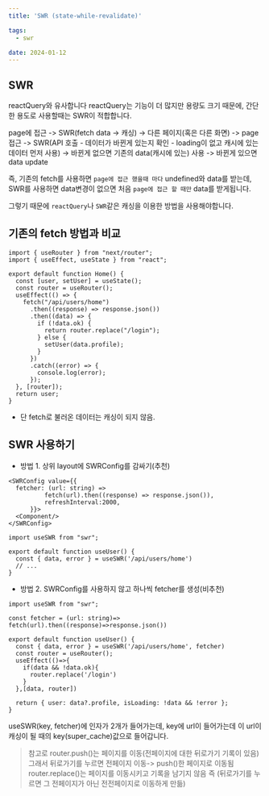 ```yaml
---
title: 'SWR (state-while-revalidate)'

tags:
  - swr

date: 2024-01-12
---
```


## SWR

reactQuery와 유사합니다
reactQuery는 기능이 더 많지만 용량도 크기 때문에, 간단한 용도로 사용할때는 SWR이 적합합니다.

page에 접근 -> SWR(fetch data -> 캐싱) -> 다른 페이지(혹은 다른 화면) -> page 접근 ->
SWR(API 호출 - 데이터가 바뀐게 있는지 확인 - loading이 없고 캐시에 있는 데이터 먼저 사용)
-> 바뀐게 없으면 기존의 data(캐시에 있는) 사용 -> 바뀐게 있으면 data update

즉, 기존의 fetch를 사용하면 `page에 접근 했을때 마다` undefined와 data를 받는데,
SWR를 사용하면 data변경이 없으면 처음 `page에 접근 할 때만` data를 받게됩니다.

그렇기 때문에 `reactQuery`나 `SWR`같은 캐싱을 이용한 방법을 사용해야합니다.

## 기존의 fetch 방법과 비교

```js:기존방법.tsx
import { useRouter } from "next/router";
import { useEffect, useState } from "react";

export default function Home() {
  const [user, setUser] = useState();
  const router = useRouter();
  useEffect(() => {
    fetch("/api/users/home")
      .then((response) => response.json())
      .then((data) => {
        if (!data.ok) {
          return router.replace("/login");
        } else {
          setUser(data.profile);
        }
      })
      .catch((error) => {
        console.log(error);
      });
  }, [router]);
  return user;
}
```

- 단 fetch로 불러온 데이터는 캐싱이 되지 않음.

## SWR 사용하기

- 방법 1. 상위 layout에 SWRConfig를 감싸기(추천)

```js:layout.tsx
<SWRConfig value={{
  fetcher: (url: string) =>
          fetch(url).then((response) => response.json()),
          refreshInterval:2000,
      }}>
  <Component/>
</SWRConfig>
```

```js:SWR.tsx
import useSWR from "swr";

export default function useUser() {
  const { data, error } = useSWR('/api/users/home')
  // ...
}
```

- 방법 2. SWRConfig를 사용하지 않고 하나씩 fetcher를 생성(비추천)

```js:SWR.tsx
import useSWR from "swr";

const fetcher = (url: string)=> fetch(url).then((response)=>response.json())

export default function useUser() {
  const { data, error } = useSWR('/api/users/home', fetcher)
  const router = useRouter();
  useEffect(()=>{
    if(data && !data.ok){
      router.replace('/login')
    }
  },[data, router])

  return { user: data?.profile, isLoading: !data && !error };
}
```

useSWR(key, fetcher)에 인자가 2개가 들어가는데,
key에 url이 들어가는데 이 url이 캐싱이 될 때의 key(super_cache)값으로 들어갑니다.

> 참고로 router.push()는 페이지를 이동(전페이지에 대한 뒤로가기 기록이 있음)
> 그래서 뒤로가기를 누르면 전페이지 이동-> push()한 페이지로 이동됨
> router.replace()는 페이지를 이동시키고 기록을 남기지 않음
> 즉 (뒤로가기를 누르면 그 전페이지가 아닌 전전페이지로 이동하게 만듦)